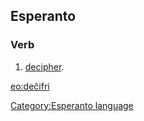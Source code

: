 ==Esperanto==
===Verb===
# [[decipher]].

[[eo:deĉifri]]
[[Category:Esperanto language]]
{{Universala Vortaro}}